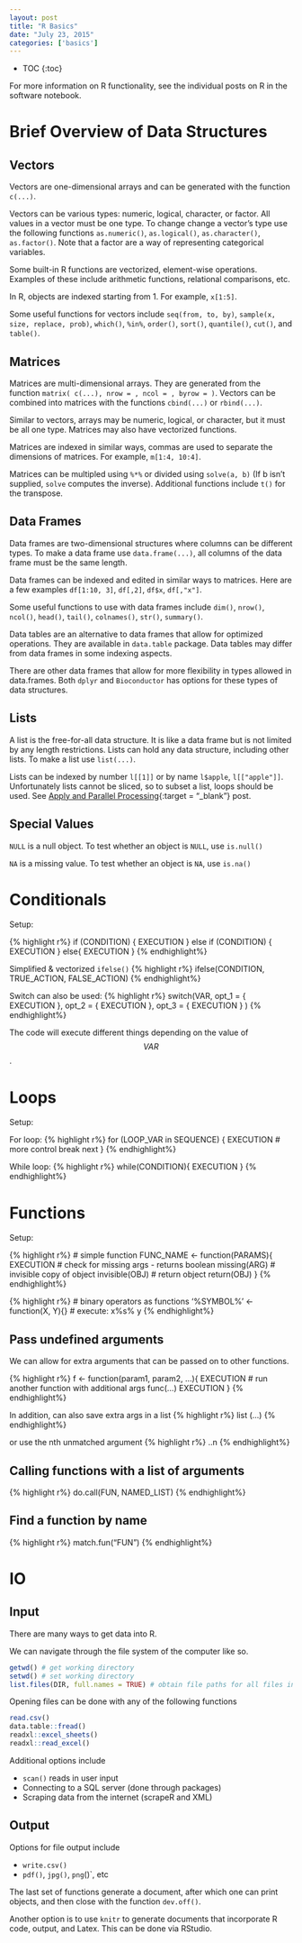 ```yaml
---
layout: post
title: "R Basics"
date: "July 23, 2015"
categories: ['basics']
---
```


* TOC
{:toc}

For more information on R functionality, see the individual posts on R in the software notebook. 

# Brief Overview of Data Structures

## Vectors
Vectors are one-dimensional arrays and can be generated with the function `c(...)`. 

Vectors can be various types: numeric, logical, character, or factor. All values in a vector must be one type. To change change a vector's type use the following functions `as.numeric()`, `as.logical()`, `as.character()`, `as.factor()`. Note that a factor are a way of representing categorical variables.

Some built-in R functions are vectorized, element-wise operations. Examples of these include arithmetic functions, relational comparisons, etc.

In R, objects are indexed starting from 1. For example, `x[1:5]`.

Some useful functions for vectors include `seq(from, to, by)`, `sample(x, size, replace, prob)`, `which()`, `%in%`, `order()`, `sort()`, `quantile()`, `cut()`, and `table()`.

## Matrices
Matrices are multi-dimensional arrays. They are generated from the function `matrix( c(...), nrow = , ncol = , byrow = )`. Vectors can be combined into matrices with the functions `cbind(...)` or `rbind(...)`.

Similar to vectors, arrays may be numeric, logical, or character, but it must be all one type. Matrices may also have vectorized functions. 

Matrices are indexed in similar ways, commas are used to separate the dimensions of matrices. For example, `m[1:4, 10:4]`.

Matrices can be multipled using `%*%` or divided using `solve(a, b)` (If b isn't supplied, `solve` computes the inverse). Additional functions include `t()` for the transpose.

## Data Frames
Data frames are two-dimensional structures where columns can be different types. To make a data frame use `data.frame(...)`, all columns of the data frame must be the same length. 

Data frames can be indexed and edited in similar ways to matrices. Here are a few examples `df[1:10, 3]`, `df[,2]`, `df$x`, `df[,"x"]`. 

Some useful functions to use with data frames include `dim()`, `nrow()`, `ncol()`, `head()`, `tail()`, `colnames()`, `str()`, `summary()`.

Data tables are an alternative to data frames that allow for optimized operations. They are available in `data.table` package. Data tables may differ from data frames in some indexing aspects.

There are other data frames that allow for more flexibility in types allowed in data.frames. Both `dplyr` and `Bioconductor` has options for these types of data structures. 

## Lists
A list is the free-for-all data structure. It is like a data frame but is not limited by any length restrictions. Lists can hold any data structure, including other lists. To make a list use `list(...)`. 

Lists can be indexed by number `l[[1]]` or by name `l$apple`, `l[["apple"]]`. Unfortunately lists cannot be sliced, so to subset a list, loops should be used. See [Apply and Parallel Processing][apply_post]{:target = "_blank"} post.

## Special Values

`NULL` is a null object. To test whether an object is `NULL`, use `is.null()`

`NA` is a missing value. To test whether an object is `NA`, use `is.na()`

# Conditionals
Setup:

{% highlight r%}
if (CONDITION) {
  EXECUTION
} else if (CONDITION) {
  EXECUTION
} else{
  EXECUTION
}
{% endhighlight%}

Simplified & vectorized `ifelse()`
{% highlight r%}
ifelse(CONDITION, TRUE_ACTION, FALSE_ACTION)
{% endhighlight%}

Switch can also be used:
{% highlight r%}
switch(VAR,
  opt_1 = {
    EXECUTION
  }, 
  opt_2 = {
    EXECUTION
  },
  opt_3 = {
    EXECUTION
  }
)
{% endhighlight%}

The code will execute different things depending on the value of $$VAR$$.

# Loops
Setup:

For loop:
{% highlight r%}
for (LOOP_VAR in SEQUENCE) {
  EXECUTION
  # more control
  break
  next
}
{% endhighlight%}

While loop:
{% highlight r%}
while(CONDITION){
  EXECUTION
}
{% endhighlight%}

# Functions
Setup:

{% highlight r%}
# simple function
FUNC_NAME <- function(PARAMS){
  EXECUTION
  # check for missing args - returns boolean
  missing(ARG)
  # invisible copy of object
  invisible(OBJ)
  # return object
  return(OBJ)
}
{% endhighlight%}

{% highlight r%}
# binary operators as functions
'%SYMBOL%' <- function(X, Y){}
# execute: x%s% y
{% endhighlight%}

## Pass undefined arguments 
We can allow for extra arguments that can be passed on to other functions. 

{% highlight r%}
f <- function(param1, param2, ...){
  EXECUTION
  # run another function with additional args
  func(...)
  EXECUTION
}
{% endhighlight%}

In addition, can also save extra args in a list
{% highlight r%}
list (...)
{% endhighlight%}

or use the nth unmatched argument
{% highlight r%}
..n
{% endhighlight%}

## Calling functions with a list of arguments
{% highlight r%}
do.call(FUN, NAMED_LIST)
{% endhighlight%}

## Find a function by name
{% highlight r%}
match.fun("FUN")
{% endhighlight%}

# IO

## Input

There are many ways to get data into R. 

We can navigate through the file system of the computer like so.
```r
getwd() # get working directory
setwd() # set working directory
list.files(DIR, full.names = TRUE) # obtain file paths for all files in DIR
```

Opening files can be done with any of the following functions
```r
read.csv()
data.table::fread()
readxl::excel_sheets()
readxl::read_excel()
```

Additional options include

* `scan()` reads in user input
* Connecting to a SQL server (done through packages)
* Scraping data from the internet (scrapeR and XML)

## Output

Options for file output include

* `write.csv()`
* `pdf()`, `jpg()`, `png`()`, etc

The last set of functions generate a document, after which one can print objects, and then close with the function `dev.off()`.

Another option is to use `knitr` to generate documents that incorporate R code, output, and Latex. This can be done via RStudio.

[apply_post]: http://jnguyen92.github.io/nhuyhoa//2015/10/Apply-Parallel-Processing.html